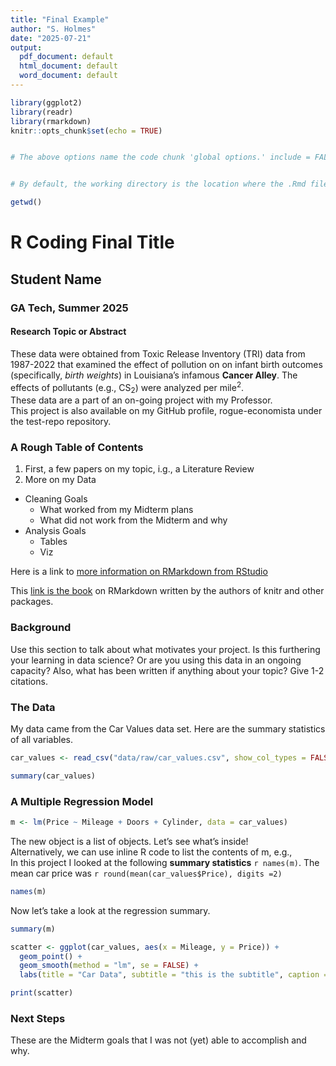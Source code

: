 ---
title: "Final Example"
author: "S. Holmes"
date: "2025-07-21"
output:
  pdf_document: default
  html_document: default
  word_document: default
---

```{r, setup, include = FALSE, echo = FALSE}
library(ggplot2)
library(readr)
library(rmarkdown)
knitr::opts_chunk$set(echo = TRUE)


# The above options name the code chunk 'global options.' include = FALSE means this code chunk will not be rendered in the final document. The knitr package will create the report once rendered.


# By default, the working directory is the location where the .Rmd file is saved. setwd() does not work in RMarkdown!
```

```{r, include = FALSE}
getwd()
```

# R Coding Final Title

## Student Name

### GA Tech, Summer 2025

#### Research Topic or Abstract

These data were obtained from Toxic Release Inventory (TRI) data from 1987-2022 that examined the effect of pollution on on infant birth outcomes (specifically, *birth weights*) in Louisiana's infamous **Cancer Alley**. The effects of pollutants (e.g., CS~2~) were analyzed per mile^2^.\
These data are a part of an on-going project with my Professor.  
This project is also available on my GitHub profile, rogue-economista under the test-repo repository. \newpage

```{=html}
<!-- 
Below is a numbered list of topics in the submission. Note that you can also add a table of contents to the YAML header -->
```

### A Rough Table of Contents

1.  First, a few papers on my topic, i.g., a Literature Review
2.  More on my Data

```{=html}
<!--
note that subtopics need to be indented. Below is an unordered list
-->
```

-   Cleaning Goals
    -   What worked from my Midterm plans
    -   What did not work from the Midterm and why
-   Analysis Goals
    -   Tables
    -   Viz

Here is a link to [more information on RMarkdown from RStudio](https://rmarkdown.rstudio.com/gallery.html)

This [link is the book](https://bookdown.org/yihui/rmarkdown-cookbook/) on RMarkdown written by the authors of knitr and other packages.

\newpage

### Background

Use this section to talk about what motivates your project. Is this furthering your learning in data science? Or are you using this data in an ongoing capacity?
Also, what has been written if anything about your topic? Give 1-2 citations.

### The Data

My data came from the Car Values data set. Here are the summary statistics of all variables.

```{r, import, include = FALSE}
car_values <- read_csv("data/raw/car_values.csv", show_col_types = FALSE)
```

```{r, sumstats-1}
summary(car_values)
```


\newpage

### A Multiple Regression Model

```{r, regression-1}

m <- lm(Price ~ Mileage + Doors + Cylinder, data = car_values)

```

The new object is a list of objects. Let's see what's inside!\
Alternatively, we can use inline R code to list the contents of m, e.g.,\
In this project I looked at the following **summary statistics** `r names(m)`. The mean car price was `r round(mean(car_values$Price), digits =2)`

```{r, regression-2}
names(m)

```

\newpage

Now let's take a look at the regression summary.

```{r, regression-3}
summary(m)
```

\newpage

```{r scatter-1, message=FALSE}
scatter <- ggplot(car_values, aes(x = Mileage, y = Price)) +
  geom_point() +
  geom_smooth(method = "lm", se = FALSE) +
  labs(title = "Car Data", subtitle = "this is the subtitle", caption = "use the caption to give more information about the viz above")

print(scatter)
```

### Next Steps

These are the Midterm goals that I was not (yet) able to accomplish and why.
